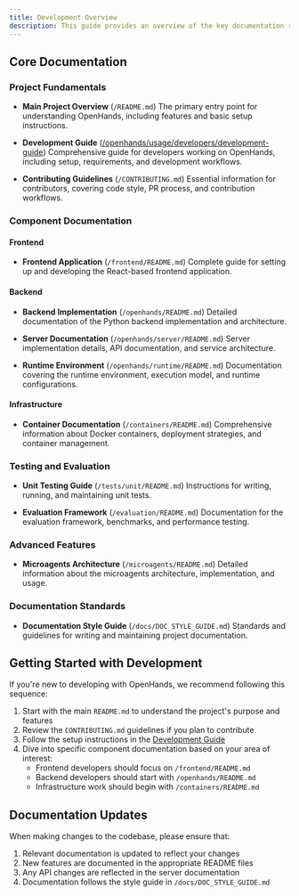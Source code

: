 ```yaml
---
title: Development Overview
description: This guide provides an overview of the key documentation resources available in the OpenHands repository. Whether you're looking to contribute, understand the architecture, or work on specific components, these resources will help you navigate the codebase effectively.
---
```


## Core Documentation

### Project Fundamentals
- **Main Project Overview** (`/README.md`)
  The primary entry point for understanding OpenHands, including features and basic setup instructions.

- **Development Guide** ([/openhands/usage/developers/development-guide](/openhands/usage/developers/development-guide))
  Comprehensive guide for developers working on OpenHands, including setup, requirements, and development workflows.

- **Contributing Guidelines** (`/CONTRIBUTING.md`)
  Essential information for contributors, covering code style, PR process, and contribution workflows.

### Component Documentation

#### Frontend
- **Frontend Application** (`/frontend/README.md`)
  Complete guide for setting up and developing the React-based frontend application.

#### Backend
- **Backend Implementation** (`/openhands/README.md`)
  Detailed documentation of the Python backend implementation and architecture.

- **Server Documentation** (`/openhands/server/README.md`)
  Server implementation details, API documentation, and service architecture.

- **Runtime Environment** (`/openhands/runtime/README.md`)
  Documentation covering the runtime environment, execution model, and runtime configurations.

#### Infrastructure
- **Container Documentation** (`/containers/README.md`)
  Comprehensive information about Docker containers, deployment strategies, and container management.

### Testing and Evaluation
- **Unit Testing Guide** (`/tests/unit/README.md`)
  Instructions for writing, running, and maintaining unit tests.

- **Evaluation Framework** (`/evaluation/README.md`)
  Documentation for the evaluation framework, benchmarks, and performance testing.

### Advanced Features
- **Microagents Architecture** (`/microagents/README.md`)
  Detailed information about the microagents architecture, implementation, and usage.

### Documentation Standards
- **Documentation Style Guide** (`/docs/DOC_STYLE_GUIDE.md`)
  Standards and guidelines for writing and maintaining project documentation.

## Getting Started with Development

If you're new to developing with OpenHands, we recommend following this sequence:

1. Start with the main `README.md` to understand the project's purpose and features
2. Review the `CONTRIBUTING.md` guidelines if you plan to contribute
3. Follow the setup instructions in the [Development Guide](/openhands/usage/developers/development-guide)
4. Dive into specific component documentation based on your area of interest:
   - Frontend developers should focus on `/frontend/README.md`
   - Backend developers should start with `/openhands/README.md`
   - Infrastructure work should begin with `/containers/README.md`

## Documentation Updates

When making changes to the codebase, please ensure that:
1. Relevant documentation is updated to reflect your changes
2. New features are documented in the appropriate README files
3. Any API changes are reflected in the server documentation
4. Documentation follows the style guide in `/docs/DOC_STYLE_GUIDE.md`
